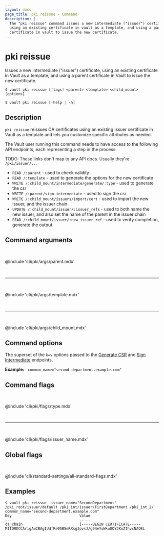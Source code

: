 ```yaml
---
layout: docs
page_title: pki reissue - Command
description: |-
  The "pki reissue" command issues a new intermediate ("issuer") certificate,
  using an existing certificate in vault as a template, and using a parent
  certificate in vault to issue the new certificate.
---
```


# pki reissue

Issues a new intermediate ("issuer") certificate, using an existing certificate 
in Vault as a template, and using a parent certificate in Vault to issue the 
new certificate.

<CodeBlockConfig hideClipboard>

```shell-session
$ vault pki reissue [flags] <parent> <template> <child_mount> [options]

$ vault pki reissue [-help | -h]
```

</CodeBlockConfig>

## Description

`pki reissue` reissues CA certificates using an existing issuer certificate in 
Vault as a template and lets you customize specific attributes as needed.

<Tip title="Related API endpoints">

The Vault user running this command needs to have access to the following API 
endpoints, each representing a step in the process:

TODO: These links don't map to any API docs. Usually they're `/pki/issuer/...`

- `READ /:parent` - used to check validity
- `READ /:template` - used to generate the options for the new certificate
- `WRITE /:child_mount/intermediate/generate/:type` - used to generate the csr
- `WRITE /:parent/sign-intermediate` - used to sign the csr
- `WRITE /:child_mount/issuers/import/cert` - used to import the new issuer,
  and the issuer chain
- `UPDATE /:child_mount/issuer/:issuer_refs` - used to both name the new
 issuer, and also set the name of the parent in the issuer chain
- `READ /:child_mount/issuer/:new_issuer_ref` - used to verify completion,
 generate the output

</Tip>

## Command arguments

<br />

@include 'cli/pki/args/parent.mdx'

<br /><hr /><br />

@include 'cli/pki/args/template.mdx'

<br /><hr /><br />

@include 'cli/pki/args/child_mount.mdx'

## Command options

The superset of the `k=v` options passed to the 
[Generate CSR](/vault/api-docs/secret/pki#generate-intermediate-csr) and
[Sign Intermediate](/vault/api-docs/secret/pki#sign-intermediate) endpoints.

**Example:** `-common_name="second-department.example.com"`

## Command flags

<br />

@include 'cli/pki/flags/type.mdx'

<br /><hr /><br />

@include 'cli/pki/flags/issuer_name.mdx'

## Global flags

<br />

@include 'cli/standard-settings/all-standard-flags.mdx'

## Examples

```shell-session
$ vault pki reissue -issuer_name="SecondDepartment" /pki_root/issuer/default /pki_int/issuer/FirstDepartment /pki_int_2/ common_name="second-department.example.com"
Key                               Value
---                               -----
ca_chain                          [-----BEGIN CERTIFICATE-----
MIID0DCCArigAwIBAgIUdfRe05B5eRXsg3pvsJ/g94eYuWkwDQYJKoZIhvcNAQEL
```